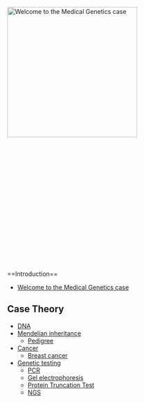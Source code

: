 [[File: Wiki FrontImage.jpg|frame|left|x300px|Welcome to the Medical Genetics case]]
<br><br><br><br><br><br><br><br><br><br><br><br><br><br><br><br><br><br><br>
==Introduction==

* [[Welcome to the Medical Genetics case]]

==Case Theory==
* [[DNA_MG|DNA]]
* [[Mendelian inheritance]]
** [[Pedigree_MG|Pedigree]]
* [[Cancer]]
** [[Breast cancer]]
* [[Genetic testing]]
** [[PCR_MG|PCR]]
** [[Gel electrophoresis_MG|Gel electrophoresis]]
** [[Protein Truncation Test]]
** [[NGS_MG|NGS]]